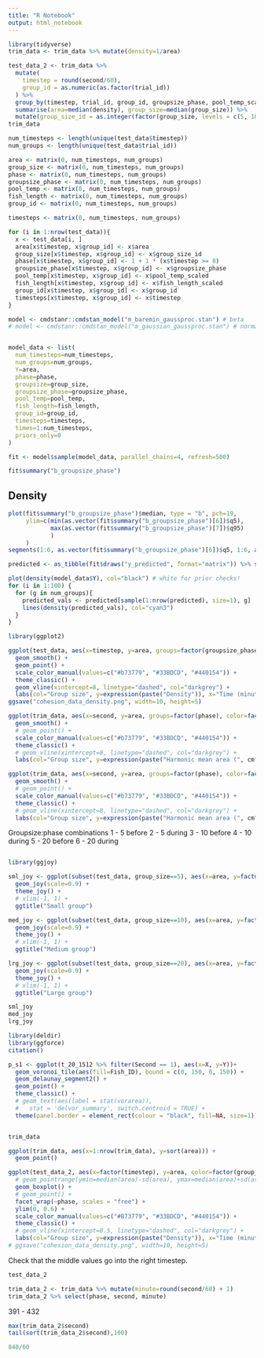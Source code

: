 ```yaml
---
title: "R Notebook"
output: html_notebook
---
```


```r
library(tidyverse)
trim_data <- trim_data %>% mutate(density=1/area)

test_data_2 <- trim_data %>%
  mutate(
    timestep = round(second/60),
    group_id = as.numeric(as.factor(trial_id))
  ) %>%
  group_by(timestep, trial_id, group_id, groupsize_phase, pool_temp_scaled, fish_length_scaled, phase) %>%
  summarise(area=median(density), group_size=median(group_size)) %>%
  mutate(group_size_id = as.integer(factor(group_size, levels = c(5, 10, 20))))
trim_data

```


```r
num_timesteps <- length(unique(test_data$timestep))
num_groups <- length(unique(test_data$trial_id))

area <- matrix(0, num_timesteps, num_groups)
group_size <- matrix(0, num_timesteps, num_groups)
phase <- matrix(0, num_timesteps, num_groups)
groupsize_phase <- matrix(0, num_timesteps, num_groups)
pool_temp <- matrix(0, num_timesteps, num_groups)
fish_length <- matrix(0, num_timesteps, num_groups)
group_id <- matrix(0, num_timesteps, num_groups)

timesteps <- matrix(0, num_timesteps, num_groups)

for (i in 1:nrow(test_data)){
  x <- test_data[i, ]
  area[x$timestep, x$group_id] <- x$area
  group_size[x$timestep, x$group_id] <- x$group_size_id
  phase[x$timestep, x$group_id] <- 1 + 1 * (x$timestep >= 8)
  groupsize_phase[x$timestep, x$group_id] <- x$groupsize_phase
  pool_temp[x$timestep, x$group_id] <- x$pool_temp_scaled
  fish_length[x$timestep, x$group_id] <- x$fish_length_scaled
  group_id[x$timestep, x$group_id] <- x$group_id
  timesteps[x$timestep, x$group_id] <- x$timestep
}


```

```r
model <- cmdstanr::cmdstan_model("m_baremin_gaussproc.stan") # beta
# model <- cmdstanr::cmdstan_model("m_gaussian_gaussproc.stan") # normal


model_data <- list(
  num_timesteps=num_timesteps,
  num_groups=num_groups,
  Y=area,
  phase=phase,
  groupsize=group_size,
  groupsize_phase=groupsize_phase,
  pool_temp=pool_temp,
  fish_length=fish_length,
  group_id=group_id,
  timesteps=timesteps,
  times=1:num_timesteps,
  priors_only=0
)

fit <- model$sample(model_data, parallel_chains=4, refresh=500)
```


```r
fit$summary("b_groupsize_phase")
```


## Density
```r
plot(fit$summary("b_groupsize_phase")$median, type = "b", pch=19,
     ylim=c(min(as.vector(fit$summary("b_groupsize_phase")[6])$q5), 
            max(as.vector(fit$summary("b_groupsize_phase")[7])$q95)
            )
     )
segments(1:6, as.vector(fit$summary("b_groupsize_phase")[6])$q5, 1:6, as.vector(fit$summary("b_groupsize_phase")[7])$q95)
```

```r
predicted <- as_tibble(fit$draws("y_predicted", format="matrix")) %>% select_if(~ !any(is.na(.)))

plot(density(model_data$Y), col="black") # white for prior checks!
for (i in 1:100) {
  for (g in num_groups){
    predicted_vals <- predicted[sample(1:nrow(predicted), size=1), g]
    lines(density(predicted_vals), col="cyan3")
  }
}
```

```r
library(ggplot2)

ggplot(test_data, aes(x=timestep, y=area, groups=factor(groupsize_phase), color=factor(group_size))) +
  geom_smooth() +
  geom_point() +
  scale_color_manual(values=c("#b73779", "#33BDCD", "#440154")) +
  theme_classic() +
  geom_vline(xintercept=8, linetype="dashed", col="darkgrey") +
  labs(col="Group size", y=expression(paste("Density")), x="Time (minutes)")
ggsave("cohesion_data_density.png", width=10, height=5)

ggplot(trim_data, aes(x=second, y=area, groups=factor(phase), color=factor(phase))) +
  geom_smooth() +
  # geom_point() +
  scale_color_manual(values=c("#b73779", "#33BDCD", "#440154")) +
  theme_classic() +
  # geom_vline(xintercept=8, linetype="dashed", col="darkgrey") +
  labs(col="Group size", y=expression(paste("Harmonic mean area (", cm^2, ")")), x="Time (minutes)")

ggplot(trim_data, aes(x=second, y=area, groups=factor(phase), color=factor(group_size))) +
  geom_smooth() +
  # geom_point() +
  scale_color_manual(values=c("#b73779", "#33BDCD", "#440154")) +
  theme_classic() +
  # geom_vline(xintercept=8, linetype="dashed", col="darkgrey") +
  labs(col="Group size", y=expression(paste("Harmonic mean area (", cm^2, ")")), x="Time (minutes)")

```

Groupsize:phase combinations
1 - 5 before
2 - 5 during
3 - 10 before
4 - 10 during
5 - 20 before
6 - 20 during

```r

```



```r
library(ggjoy)

sml_joy <- ggplot(subset(test_data, group_size==5), aes(x=area, y=factor(-timestep), fill=factor(timestep))) +
  geom_joy(scale=0.9) +
  theme_joy() +
  # xlim(-1, 1) +
  ggtitle("Small group")

med_joy <- ggplot(subset(test_data, group_size==10), aes(x=area, y=factor(-timestep), fill=factor(timestep))) +
  geom_joy(scale=0.9) +
  theme_joy() +
  # xlim(-1, 1) +
  ggtitle("Medium group")

lrg_joy <- ggplot(subset(test_data, group_size==20), aes(x=area, y=factor(-timestep), fill=factor(timestep))) +
  geom_joy(scale=0.9) + 
  theme_joy() +
  # xlim(-1, 1) +
  ggtitle("Large group")

sml_joy
med_joy
lrg_joy
```

```r
library(deldir)
library(ggforce)
citation()

p_s1 <- ggplot(t_20_1512 %>% filter(Second == 1), aes(x=X, y=Y))+
  geom_voronoi_tile(aes(fill=Fish_ID), bound = c(0, 150, 0, 150)) +
  geom_delaunay_segment2() +
  geom_point() +
  theme_classic() +
  # geom_text(aes(label = stat(vorarea)),
  #   stat = 'delvor_summary', switch.centroid = TRUE) +
  theme(panel.border = element_rect(colour = "black", fill=NA, size=1))


trim_data

```

```r
ggplot(trim_data, aes(x=1:nrow(trim_data), y=sort(area))) +
  geom_point()


```



```r
ggplot(test_data_2, aes(x=factor(timestep), y=area, color=factor(group_size))) +
  # geom_pointrange(ymin=median(area)-sd(area), ymax=median(area)+sd(area)) +
  geom_boxplot() +
  # geom_point() +
  facet_wrap(~phase, scales = "free") +
  ylim(0, 0.6) +
  scale_color_manual(values=c("#B73779", "#33BDCD", "#440154")) +
  theme_classic() +
  # geom_vline(xintercept=8.5, linetype="dashed", col="darkgrey") +
  labs(col="Group size", y=expression(paste("Density")), x="Time (minutes)")
# ggsave("cohesion_data_density.png", width=10, height=5)

```
Check that the middle values go into the right timestep.

```r
test_data_2
```

```r
trim_data_2 <- trim_data %>% mutate(minute=round(second/60) + 1)
trim_data_2 %>% select(phase, second, minute)
```
391 - 432

```r
max(trim_data_2$second)
tail(sort(trim_data_2$second),100)

840/60
```

